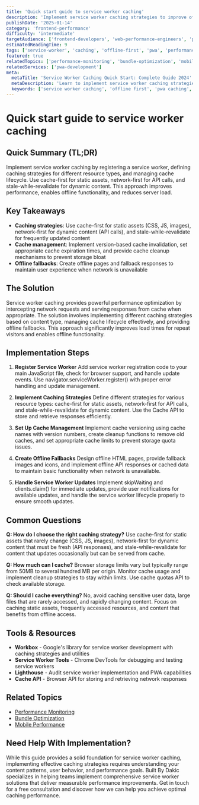 ```yaml
---
title: 'Quick start guide to service worker caching'
description: 'Implement service worker caching strategies to improve offline performance, reduce server load, and deliver faster user experiences with practical examples.'
publishDate: '2025-01-14'
category: 'frontend-performance'
difficulty: 'intermediate'
targetAudience: ['frontend-developers', 'web-performance-engineers', 'pwa-developers']
estimatedReadingTime: 9
tags: ['service-worker', 'caching', 'offline-first', 'pwa', 'performance']
featured: true
relatedTopics: ['performance-monitoring', 'bundle-optimization', 'mobile-performance']
relatedServices: ['pwa-development']
meta:
  metaTitle: 'Service Worker Caching Quick Start: Complete Guide 2024'
  metaDescription: 'Learn to implement service worker caching strategies for offline performance and faster loads. Quick start guide with practical examples and best practices.'
  keywords: ['service worker caching', 'offline first', 'pwa caching', 'performance caching', 'service worker tutorial']
---
```


# Quick start guide to service worker caching

## Quick Summary (TL;DR)

Implement service worker caching by registering a service worker, defining caching strategies for different resource types, and managing cache lifecycle. Use cache-first for static assets, network-first for API calls, and stale-while-revalidate for dynamic content. This approach improves performance, enables offline functionality, and reduces server load.

## Key Takeaways

- **Caching strategies**: Use cache-first for static assets (CSS, JS, images), network-first for dynamic content (API calls), and stale-while-revalidate for frequently updated content
- **Cache management**: Implement version-based cache invalidation, set appropriate cache expiration times, and provide cache cleanup mechanisms to prevent storage bloat
- **Offline fallbacks**: Create offline pages and fallback responses to maintain user experience when network is unavailable

## The Solution

Service worker caching provides powerful performance optimization by intercepting network requests and serving responses from cache when appropriate. The solution involves implementing different caching strategies based on content type, managing cache lifecycle effectively, and providing offline fallbacks. This approach significantly improves load times for repeat visitors and enables offline functionality.

## Implementation Steps

1. **Register Service Worker**
   Add service worker registration code to your main JavaScript file, check for browser support, and handle update events. Use navigator.serviceWorker.register() with proper error handling and update management.

2. **Implement Caching Strategies**
   Define different strategies for various resource types: cache-first for static assets, network-first for API calls, and stale-while-revalidate for dynamic content. Use the Cache API to store and retrieve responses efficiently.

3. **Set Up Cache Management**
   Implement cache versioning using cache names with version numbers, create cleanup functions to remove old caches, and set appropriate cache limits to prevent storage quota issues.

4. **Create Offline Fallbacks**
   Design offline HTML pages, provide fallback images and icons, and implement offline API responses or cached data to maintain basic functionality when network is unavailable.

5. **Handle Service Worker Updates**
   Implement skipWaiting and clients.claim() for immediate updates, provide user notifications for available updates, and handle the service worker lifecycle properly to ensure smooth updates.

## Common Questions

**Q: How do I choose the right caching strategy?**
Use cache-first for static assets that rarely change (CSS, JS, images), network-first for dynamic content that must be fresh (API responses), and stale-while-revalidate for content that updates occasionally but can be served from cache.

**Q: How much can I cache?**
Browser storage limits vary but typically range from 50MB to several hundred MB per origin. Monitor cache usage and implement cleanup strategies to stay within limits. Use cache quotas API to check available storage.

**Q: Should I cache everything?**
No, avoid caching sensitive user data, large files that are rarely accessed, and rapidly changing content. Focus on caching static assets, frequently accessed resources, and content that benefits from offline access.

## Tools & Resources

- **Workbox** - Google's library for service worker development with caching strategies and utilities
- **Service Worker Tools** - Chrome DevTools for debugging and testing service workers
- **Lighthouse** - Audit service worker implementation and PWA capabilities
- **Cache API** - Browser API for storing and retrieving network responses

## Related Topics

- [Performance Monitoring]({{/topics/performance-monitoring}})
- [Bundle Optimization]({{/topics/bundle-optimization}})
- [Mobile Performance]({{/topics/mobile-performance}})

## Need Help With Implementation?

While this guide provides a solid foundation for service worker caching, implementing effective caching strategies requires understanding your content patterns, user behavior, and performance goals. Built By Dakic specializes in helping teams implement comprehensive service worker solutions that deliver measurable performance improvements. Get in touch for a free consultation and discover how we can help you achieve optimal caching performance.
